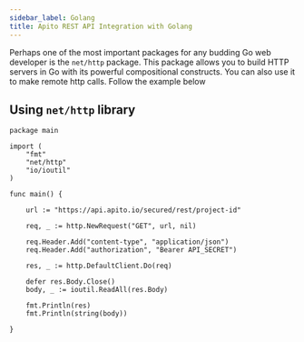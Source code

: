 ```yaml
---
sidebar_label: Golang
title: Apito REST API Integration with Golang
---
```

<head>
    <meta property="og:type" content="article" />
</head>


Perhaps one of the most important packages for any budding Go web developer is the `net/http` package.
This package allows you to build HTTP servers in Go with its powerful compositional constructs.
You can also use it to make remote http calls. Follow the example below

## Using `net/http` library

<ApiSecretNote />

```
package main

import (
	"fmt"
	"net/http"
	"io/ioutil"
)

func main() {

	url := "https://api.apito.io/secured/rest/project-id"

	req, _ := http.NewRequest("GET", url, nil)

	req.Header.Add("content-type", "application/json")
	req.Header.Add("authorization", "Bearer API_SECRET")

	res, _ := http.DefaultClient.Do(req)

	defer res.Body.Close()
	body, _ := ioutil.ReadAll(res.Body)

	fmt.Println(res)
	fmt.Println(string(body))

}
```
